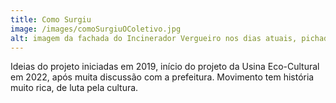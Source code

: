 ```yaml
---
title: Como Surgiu
image: /images/comoSurgiuOColetivo.jpg
alt: imagem da fachada do Incinerador Vergueiro nos dias atuais, pichada, com vidros quebrados e com o céu azul com algumas nuvens
---
```

Ideias do projeto iniciadas em 2019, início do projeto da Usina Eco-Cultural em 2022, após muita discussão com a prefeitura.  Movimento tem história muito rica, de luta pela cultura.